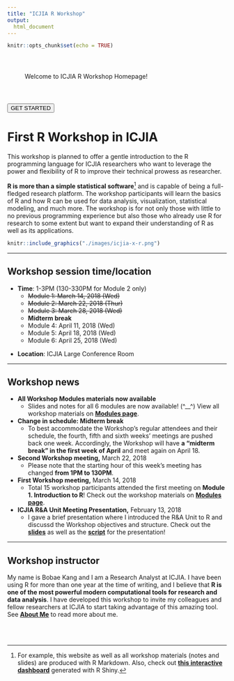 ```yaml
---
title: "ICJIA R Workshop"
output:
  html_document
---
```

<!-- fontawesome CDN -->
<link href="https://maxcdn.bootstrapcdn.com/font-awesome/4.7.0/css/font-awesome.min.css" rel="stylesheet">

<style>
body {
  padding-bottom: 100px;
}
</style>

```r
knitr::opts_chunk$set(echo = TRUE)
```

<div class="fade-in" id="welcome">
<p style="padding: 40px;">Welcome to ICJIA R Workshop Homepage!<p>
<a href="modules.html">
<button type="button" id="welcome-button" class="fade-in fade-delay">GET STARTED</button>
</a>
</div>

# First R Workshop in ICJIA

<div class="row">
<div class="col-sm-6 col-xs-12">
This workshop is planned to offer a gentle introduction to the R programming language for ICJIA researchers who want to leverage the power and flexibility of R to improve their technical prowess as researcher.

**R is more than a simple statistical software**[^1] and is capable of being a full-fledged research platform. The workshop participants will learn the basics of R and how R can be used for data analysis, visualization, statistical modeling, and much more. The workshop is for not only those with little to no previous programming experience but also those who already use R for research to some extent but want to expand their understanding of R as well as its applications.
</div>
<div class="col-sm-6 col-xs-12">
```r
knitr::include_graphics("./images/icjia-x-r.png")
```
</div>
</div>

***

## Workshop session time/location

<div class="row">
<div class="col-sm-6">
* **Time**: 1-3PM (130-330PM for Module 2 only)
    * ~~Module 1: March 14, 2018 (Wed)~~
    * ~~Module 2: March 22, 2018 (Thur)~~
    * ~~Module 3: March 28, 2018 (Wed)~~
    * **Midterm break**
    * Module 4: April 11, 2018 (Wed)
    * Module 5: April 18, 2018 (Wed)
    * Module 6: April 25, 2018 (Wed)
</div>
<div class="col-sm-6">
* **Location**: ICJIA Large Conference Room
</div>
</div>

***

## Workshop news
* **All Workshop Modules materials now available**
    * Slides and notes for all 6 modules are now available! (^__^) View all workshop materials on [**Modules page**](./modules.html).
* **Change in schedule: Midterm break**
    * To best accommodate the Workshop's regular attendees and their schedule, the fourth, fifth and sixth weeks' meetings are pushed back one week. Accordingly, the Workshop will have **a "midterm break" in the first week of April** and meet again on April 18.
* **Second Workshop meeting,** March 22, 2018
    * Please note that the starting hour of this week's meeting has changed **from 1PM to 130PM**.
* **First Workshop meeting,** March 14, 2018
    * Total 15 workshop participants attended the first meeting on **Module 1. Introduction to R**! Check out the workshop materials on [**Modules page**](./modules.html).
* **ICJIA R&A Unit Meeting Presentation,** February 13, 2018
    * I gave a brief presentation where I introduced the R&A Unit to R and discussd the Workshop objectives and structure. Check out the [**slides**](./slides/presentation_slides.html){target="_blank"} as well as the [**script**](./notes/presentation_notes.html){target="_blank"} for the presentation!


***

## Workshop instructor
My name is Bobae Kang and I am a Research Analyst at ICJIA. I have been using R for more than one year at the time of writing, and I believe that **R is one of the most powerful modern computational tools for research and data analysis**. I have developed this workshop to invite my colleagues and fellow researchers at ICJIA to start taking advantage of this amazing tool. See [**About Me**](about.html#about-me) to read more about me.

[^1]: For example, this website as well as all workshop materials (notes and slides) are produced with R Markdown. Also, check out [**this interactive dashboard**](https://bobaekang.shinyapps.io/crime_data_profile_demo/){target="_blank"} generated with R Shiny.

<br>
<br>
